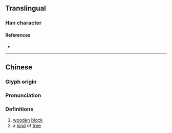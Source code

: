 {{character info/new}}
==Translingual==

===Han character===
{{Han char|rn=75|rad=木|as=09|sn=13|four=43927|canj=DHSB,DISB|ids=⿰木扁}}

====References====
* {{Han ref|kx=0538.150|dkj=15097|dj=0925.280|hdz=21256.050|uh=6944|ud=26948|bh=DDE4|bd=56804}}

----

==Chinese==
{{zh-forms}}

===Glyph origin===
{{Han etym}}

===Pronunciation===
{{zh-pron
|m=pián
|c=pin4
|mc=y
|oc=y
|ma=
|cat=n
}}

===Definitions===
{{zh-hanzi}}

# [[wooden]] [[block]]
# a [[kind]] of [[tree]]